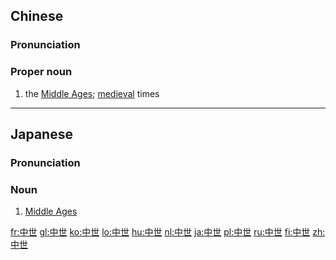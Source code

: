 ==Chinese==
{{zh-forms}}

===Pronunciation===
{{zh-pron
|m=Zhōngshì
|c=zung1 sai3
|cat=pn
}}

===Proper noun===
{{zh-proper noun}}

# the [[Middle Ages]]; [[medieval]] times

----

==Japanese==
{{ja-kanjitab|ちゅう|せい|yomi=on}}

===Pronunciation===
{{ja-pron|ちゅうせい|y=on}}

===Noun===
{{ja-noun|ちゅうせい}}

# [[Middle Ages]]

[[fr:中世]]
[[gl:中世]]
[[ko:中世]]
[[lo:中世]]
[[hu:中世]]
[[nl:中世]]
[[ja:中世]]
[[pl:中世]]
[[ru:中世]]
[[fi:中世]]
[[zh:中世]]